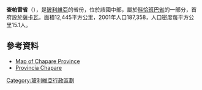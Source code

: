 '''查帕雷省'''（{{lang-es|Provincia del Chapare}}），是[[玻利維亞|玻利維亞]]的省份，位於該國中部，屬於[[科恰班巴省|科恰班巴省]]的一部分，首府設於[[薩卡瓦|薩卡瓦]]，面積12,445平方公里，2001年人口187,358，人口密度每平方公里15.1人。

==參考資料==
* [https://web.archive.org/web/20090303083949/http://www.aguabolivia.org/situacionaguaX/Riego/mapas/cbba/chapare.htm Map of Chapare Province]
* [http://www.bolivia-online.net/content_en/datenblatt.php?institution=cochabamba/turismo/Chapare Provincia Chapare] {{Wayback|url=http://www.bolivia-online.net/content_en/datenblatt.php?institution=cochabamba%2Fturismo%2FChapare |date=20160303175226 }}

{{coord|16|50|S|66|10|W|type:adm2nd_region:BO|display=title}}

{{Bolivia-geo-stub}}
{{玻利維亞省份}}

[[Category:玻利維亞行政區劃|Category:玻利維亞行政區劃]]